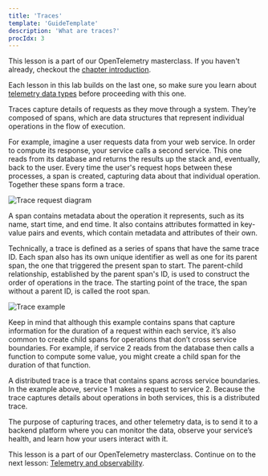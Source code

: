 ```yaml
---
title: 'Traces'
template: 'GuideTemplate'
description: 'What are traces?'
procIdx: 3
---
```


<Callout variant="course">

This lesson is a part of our OpenTelemetry masterclass. If you haven't already, checkout the [chapter introduction](/opentelemetry-masterclass/telemetry).

Each lesson in this lab builds on the last one, so make sure you learn about [telemetry data types](/opentelemetry-masterclass/telemetry/telemetry-data-types) before proceeding with this one.

</Callout>

Traces capture details of requests as they move through a system. They’re composed of spans, which are data structures that represent individual operations in the flow of execution.

For example, imagine a user requests data from your web service. In order to compute its response, your service calls a second service. This one reads from its database and returns the results up the stack and, eventually, back to the user. Every time the user's request hops between these processes, a span is created, capturing data about that individual operation. Together these spans form a trace.

![Trace request diagram](../../../images/opentelemetry-masterclass/request-diagram.png)

A span contains metadata about the operation it represents, such as its name, start time, and end time. It also contains attributes formatted in key-value pairs and events, which contain metadata and attributes of their own.

Technically, a trace is defined as a series of spans that have the same trace ID. Each span also has its own unique identifier as well as one for its parent span, the one that triggered the present span to start. The parent-child relationship, established by the parent span's ID, is used to construct the order of operations in the trace. The starting point of the trace, the span without a parent ID, is called the root span.

![Trace example](../../../images/opentelemetry-masterclass/trace-example.png)

Keep in mind that although this example contains spans that capture information for the duration of a request within each service, it’s also common to create child spans for operations that don’t cross service boundaries. For example, if service 2 reads from the database then calls a function to compute some value, you might create a child span for the duration of that function.

<Callout variant="tip" title="Distributed tracing">

A distributed trace is a trace that contains spans across service boundaries. In the example above, service 1 makes a request to service 2. Because the trace captures details about operations in both services, this is a distributed trace.

</Callout>

The purpose of capturing traces, and other telemetry data, is to send it to a backend platform where you can monitor the data, observe your service’s health, and learn how your users interact with it.

<Callout variant="course">

This lesson is a part of our OpenTelemetry masterclass. Continue on to the next lesson: [Telemetry and observability](/opentelemetry-masterclass/telemetry/telemetry-and-observability).

</Callout>
